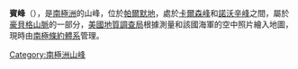 {{Coord|75|58|S|70|0|W|source:GNIS|display=title}}

'''賓峰'''（{{lang-en|Bean Peaks}}），是[[南極洲|南極洲]]的山峰，位於[[帕爾默地|帕爾默地]]，處於[[卡爾森峰|卡爾森峰]]和[[諾沃辛峰|諾沃辛峰]]之間，屬於[[豪貝格山脈|豪貝格山脈]]的一部分，[[美國地質調查局|美國地質調查局]]根據測量和該國海軍的空中照片繪入地圖，現時由[[南極條約體系|南極條約體系]]管理。

{{Antarctica-geo-stub}}
[[Category:南極洲山峰|Category:南極洲山峰]]